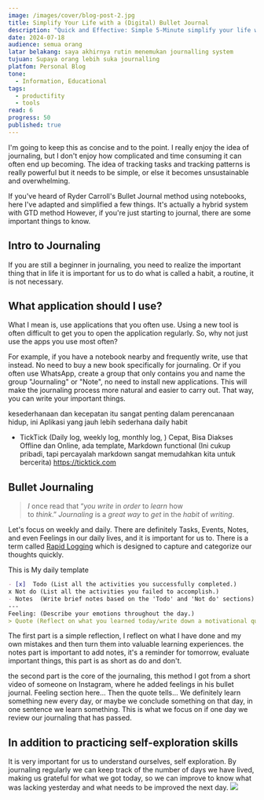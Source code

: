 ```yaml
---
image: /images/cover/blog-post-2.jpg
title: Simplify Your Life with a (Digital) Bullet Journal
description: "Quick and Effective: Simple 5-Minute simplify your life with digital bullet journal"
date: 2024-07-18
audience: semua orang
latar belakang: saya akhirnya rutin menemukan journalling system
tujuan: Supaya orang lebih suka journalling
platfom: Personal Blog
tone:
  - Information, Educational
tags:
  - productifity
  - tools
read: 6
progress: 50
published: true
---
```

I'm going to keep this as concise and to the point. I really enjoy the idea of ​​journaling, but I don't enjoy how complicated and time consuming it can often end up becoming. The idea of ​​tracking tasks and tracking patterns is really powerful but it needs to be simple, or else it becomes unsustainable and overwhelming.

If you've heard of Ryder Carroll's Bullet Journal method using notebooks, here I've adapted and simplified a few things. It's actually a hybrid system with GTD method However, if you're just starting to journal, there are some important things to know.
## Intro to Journaling
If you are still a beginner in journaling, you need to realize the important thing that in life it is important for us to do what is called a habit, a routine, it is not necessary. 
## What application should I use?
What I mean is, use applications that you often use. Using a new tool is often difficult to get you to open the application regularly. So, why not just use the apps you use most often?

For example, if you have a notebook nearby and frequently write, use that instead. No need to buy a new book specifically for journaling. Or if you often use WhatsApp, create a group that only contains you and name the group "Journaling" or "Note", no need to install new applications. This will make the journaling process more natural and easier to carry out. That way, you can write your important things.

kesederhanaan dan kecepatan itu sangat penting dalam perencanaan hidup, ini
Aplikasi yang jauh lebih sederhana 
daily habit
- TickTick (Daily log, weekly log, monthly log, )
Cepat, Bisa Diakses Offline dan Online, ada template, Markdown functional (Ini cukup pribadi, tapi percayalah markdown sangat memudahkan kita untuk bercerita)
https://ticktick.com
## Bullet Journaling

> _I_ once read that “_you write_ in _order_ to _learn_ how to _think_.” _Journaling_ is a _great way_ to _get_ in the _habit_ of _writing_.

Let's focus on weekly and daily. There are definitely Tasks, Events, Notes, and even Feelings in our daily lives, and it is important for us to. There is a term called [Rapid Logging](https://bulletjournal.com/blogs/faq/what-is-rapid-logging-understand-rapid-logging-bullets-and-signifiers) which is designed to capture and categorize our thoughts quickly.

This is My daily template 
```markdown
- [x]  Todo (List all the activities you successfully completed.)
x Not do (List all the activities you failed to accomplish.)
- Notes  (Write brief notes based on the 'Todo' and 'Not do' sections)
---  
Feeling: (Describe your emotions throughout the day.)
> Quote (Reflect on what you learned today/write down a motivational quote.)
```

The first part is a simple reflection, I reflect on what I have done and my own mistakes and then turn them into valuable learning experiences. the notes part is important to add notes, it's a reminder for tomorrow, evaluate important things, this part is as short as do and don't.

the second part is the core of the journaling, this method I got from a short video of someone on Instagram, where he added feelings in his bullet journal. Feeling section here... Then the quote tells... We definitely learn something new every day, or maybe we conclude something on that day, in one sentence we learn something. This is what we focus on if one day we review our journaling that has passed.

## In addition to practicing self-exploration skills

It is very important for us to understand ourselves, self exploration. By journaling regularly we can keep track of the number of days we have lived, making us grateful for what we got today, so we can improve to know what was lacking yesterday and what needs to be improved the next day.
![](https://media1.tenor.com/m/lWbcKa-SmOIAAAAC/no-way-home-spider-man-no-way-home.gif)
